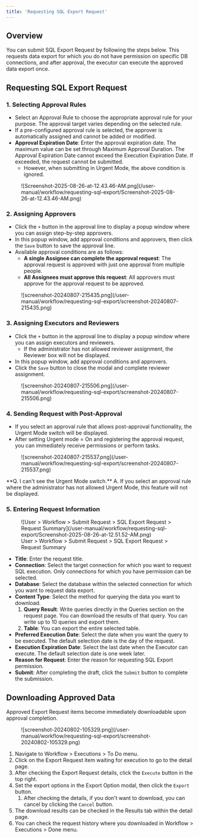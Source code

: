 ```yaml
---
title: 'Requesting SQL Export Request'
---
```



## Overview

You can submit SQL Export Request by following the steps below. This requests data export for which you do not have permission on specific DB connections, and after approval, the executor can execute the approved data export once.

## Requesting SQL Export Request

### 1. Selecting Approval Rules

* Select an Approval Rule to choose the appropriate approval rule for your purpose. The approval target varies depending on the selected rule.
* If a pre-configured approval rule is selected, the approver is automatically assigned and cannot be added or modified.
* **Approval Expiration Date**: Enter the approval expiration date. The maximum value can be set through Maximum Approval Duration. The Approval Expiration Date cannot exceed the Execution Expiration Date. If exceeded, the request cannot be submitted.
    * However, when submitting in Urgent Mode, the above condition is ignored.

<figure data-layout="center" data-align="center">
![Screenshot-2025-08-26-at-12.43.46-AM.png](/user-manual/workflow/requesting-sql-export/Screenshot-2025-08-26-at-12.43.46-AM.png)
</figure>

### 2. Assigning Approvers

* Click the `+` button in the approval line to display a popup window where you can assign step-by-step approvers.
* In this popup window, add approval conditions and approvers, then click the `Save` button to save the approval line.
* Available approval conditions are as follows:
    * **A single Assignee can complete the approval request**: The approval request is approved with just one approval from multiple people.
    * **All Assignees must approve this request**: All approvers must approve for the approval request to be approved.

<figure data-layout="center" data-align="center">
![screenshot-20240807-215435.png](/user-manual/workflow/requesting-sql-export/screenshot-20240807-215435.png)
</figure>

### 3. Assigning Executors and Reviewers

* Click the `+` button in the approval line to display a popup window where you can assign executors and reviewers.
    * If the administrator has not allowed reviewer assignment, the Reviewer box will not be displayed.
* In this popup window, add approval conditions and approvers.
* Click the `Save` button to close the modal and complete reviewer assignment.

<figure data-layout="center" data-align="center">
![screenshot-20240807-215506.png](/user-manual/workflow/requesting-sql-export/screenshot-20240807-215506.png)
</figure>

### 4. Sending Request with Post-Approval

* If you select an approval rule that allows post-approval functionality, the Urgent Mode switch will be displayed.
* After setting Urgent mode = On and registering the approval request, you can immediately receive permissions or perform tasks.

<figure data-layout="center" data-align="center">
![screenshot-20240807-215537.png](/user-manual/workflow/requesting-sql-export/screenshot-20240807-215537.png)
</figure>

<Callout type="important">
**Q. I can't see the Urgent Mode switch.**
A. If you select an approval rule where the administrator has not allowed Urgent Mode, this feature will not be displayed.
</Callout>

### 5. Entering Request Information

<figure data-layout="center" data-align="center">
![User &gt; Workflow &gt; Submit Request &gt; SQL Export Request &gt; Request Summary](/user-manual/workflow/requesting-sql-export/Screenshot-2025-08-26-at-12.51.52-AM.png)
<figcaption>
User &gt; Workflow &gt; Submit Request &gt; SQL Export Request &gt; Request Summary
</figcaption>
</figure>

* **Title**: Enter the request title.
* **Connection**: Select the target connection for which you want to request SQL execution. Only connections for which you have permission can be selected.
* **Database**: Select the database within the selected connection for which you want to request data export.
* **Content Type**: Select the method for querying the data you want to download.
    1. **Query Result**: Write queries directly in the Queries section on the request page. You can download the results of that query. You can write up to 10 queries and export them.
    2. **Table**: You can export the entire selected table.
* **Preferred Execution Date**: Select the date when you want the query to be executed. The default selection date is the day of the request.
* **Execution Expiration Date**: Select the last date when the Executor can execute. The default selection date is one week later.
* **Reason for Request**: Enter the reason for requesting SQL Export permission.
* **Submit**: After completing the draft, click the `Submit` button to complete the submission.

## Downloading Approved Data

Approved Export Request items become immediately downloadable upon approval completion.

<figure data-layout="center" data-align="center">
![screenshot-20240802-105329.png](/user-manual/workflow/requesting-sql-export/screenshot-20240802-105329.png)
</figure>

1. Navigate to Workflow &gt; Executions &gt; To Do menu.
2. Click on the Export Request item waiting for execution to go to the detail page.
3. After checking the Export Request details, click the `Execute` button in the top right.
4. Set the export options in the Export Option modal, then click the `Export` button.
    1. After checking the details, if you don't want to download, you can cancel by clicking the `Cancel` button.
5. The download results can be checked in the Results tab within the detail page.
6. You can check the request history where you downloaded in Workflow &gt; Executions &gt; Done menu.
